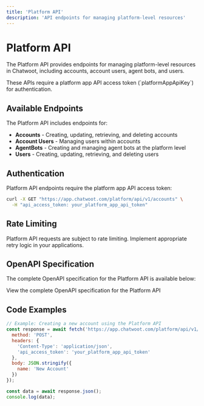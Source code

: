 ```yaml
---
title: 'Platform API'
description: 'API endpoints for managing platform-level resources'
---
```


# Platform API

The Platform API provides endpoints for managing platform-level resources in Chatwoot, including accounts, account users, agent bots, and users.

<Note>
These APIs require a platform app API access token (`platformAppApiKey`) for authentication.
</Note>

## Available Endpoints

The Platform API includes endpoints for:

- **Accounts** - Creating, updating, retrieving, and deleting accounts
- **Account Users** - Managing users within accounts
- **AgentBots** - Creating and managing agent bots at the platform level
- **Users** - Creating, updating, retrieving, and deleting users

## Authentication

Platform API endpoints require the platform app API access token:

```bash
curl -X GET "https://app.chatwoot.com/platform/api/v1/accounts" \
  -H "api_access_token: your_platform_app_api_token"
```

## Rate Limiting

Platform API requests are subject to rate limiting. Implement appropriate retry logic in your applications.

## OpenAPI Specification

The complete OpenAPI specification for the Platform API is available below:

<Card title="OpenAPI Specification" icon="file-code" href="/api-reference/platform">
  View the complete OpenAPI specification for the Platform API
</Card>

## Code Examples

```javascript
// Example: Creating a new account using the Platform API
const response = await fetch('https://app.chatwoot.com/platform/api/v1/accounts', {
  method: 'POST',
  headers: {
    'Content-Type': 'application/json',
    'api_access_token': 'your_platform_app_api_token'
  },
  body: JSON.stringify({
    name: 'New Account'
  })
});

const data = await response.json();
console.log(data);
``` 
